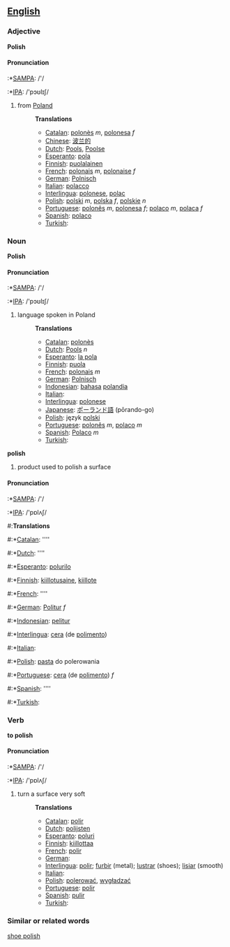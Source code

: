 ==[[English]]==

=== Adjective ===

'''Polish'''

==== Pronunciation ====

:*[[w:SAMPA|SAMPA]]: /'/
:*[[w:IPA|IPA]]: /'pɔʊlɪʃ/

#from [[Poland]]
#:''' Translations '''
#:*[[Catalan]]: [[polonès]] ''m'', [[polonesa]] ''f''
#:*[[Chinese]]: [[波兰的]]
#:*[[Dutch]]: [[Pools]], [[Poolse]]
#:*[[Esperanto]]: [[pola]]
#:*[[Finnish]]: [[puolalainen]]
#:*[[French]]: [[polonais]] ''m'', [[polonaise]] ''f''
#:*[[German]]: [[Polnisch]]
#:*[[Italian]]: [[polacco]]
#:*[[Interlingua]]: [[polonese]], [[polac]]
#:*[[Polish]]: [[polski]] ''m'', [[polska]] ''f'', [[polskie]] ''n''
#:*[[Portuguese]]: [[polonês]] ''m'', [[polonesa]] ''f''; [[polaco]] ''m'', [[polaca]] ''f''
#:*[[Spanish]]: [[polaco]]
#:*[[Turkish]]: [[]]

=== Noun ===

'''Polish'''

==== Pronunciation ====

:*[[w:SAMPA|SAMPA]]: /'/
:*[[w:IPA|IPA]]: /'pɔʊlɪʃ/

#language spoken in Poland
#:''' Translations '''
#:*[[Catalan]]: [[polonès]]
#:*[[Dutch]]: [[Pools]] ''n''
#:*[[Esperanto]]: [[la pola]]
#:*[[Finnish]]: [[puola]]
#:*[[French]]: [[polonais]] ''m''
#:*[[German]]: [[Polnisch]]
#:*[[Indonesian]]: [[bahasa]] [[polandia]]
#:*[[Italian]]: [[]]
#:*[[Interlingua]]: [[polonese]]
#:*[[Japanese]]: [[ポーランド語]] (pōrando-go)
#:*[[Polish]]: język [[polski]]
#:*[[Portuguese]]: [[polonês]] ''m'', [[polaco]] ''m''
#:*[[Spanish]]: [[Polaco]] ''m''
#:*[[Turkish]]: [[]]

'''polish'''

#product used to polish a surface

==== Pronunciation ====

:*[[w:SAMPA|SAMPA]]: /'/
:*[[w:IPA|IPA]]: /'pɒlʌʃ/

#:''' Translations '''
#:*[[Catalan]]: [[]] ''''
#:*[[Dutch]]: [[]] ''''
#:*[[Esperanto]]: [[polurilo]]
#:*[[Finnish]]: [[kiillotusaine]], [[kiillote]]
#:*[[French]]: [[]] ''''
#:*[[German]]: [[Politur]] ''f''
#:*[[Indonesian]]: [[pelitur]]
#:*[[Interlingua]]: [[cera]] (de [[polimento]])
#:*[[Italian]]: [[]]
#:*[[Polish]]: [[pasta]] do polerowania
#:*[[Portuguese]]: [[cera]] (de [[polimento]]) ''f''
#:*[[Spanish]]: [[]] ''''
#:*[[Turkish]]: [[]]

=== Verb ===

'''to polish'''

==== Pronunciation ====

:*[[w:SAMPA|SAMPA]]: /'/
:*[[w:IPA|IPA]]: /'pɒlʌʃ/

#turn a surface very soft
#:''' Translations '''
#:*[[Catalan]]: [[polir]]
#:*[[Dutch]]: [[polijsten]]
#:*[[Esperanto]]: [[poluri]]
#:*[[Finnish]]: [[kiillottaa]]
#:*[[French]]: [[polir]]
#:*[[German]]: [[]]
#:*[[Interlingua]]: [[polir]]; [[furbir]] (metal); [[lustrar]] (shoes); [[lisiar]] (smooth)
#:*[[Italian]]: [[]]
#:*[[Polish]]: [[polerować]], [[wygładzać]]
#:*[[Portuguese]]: [[polir]]
#:*[[Spanish]]: [[pulir]]
#:*[[Turkish]]: [[]]

===Similar or related words===

[[shoe polish]]